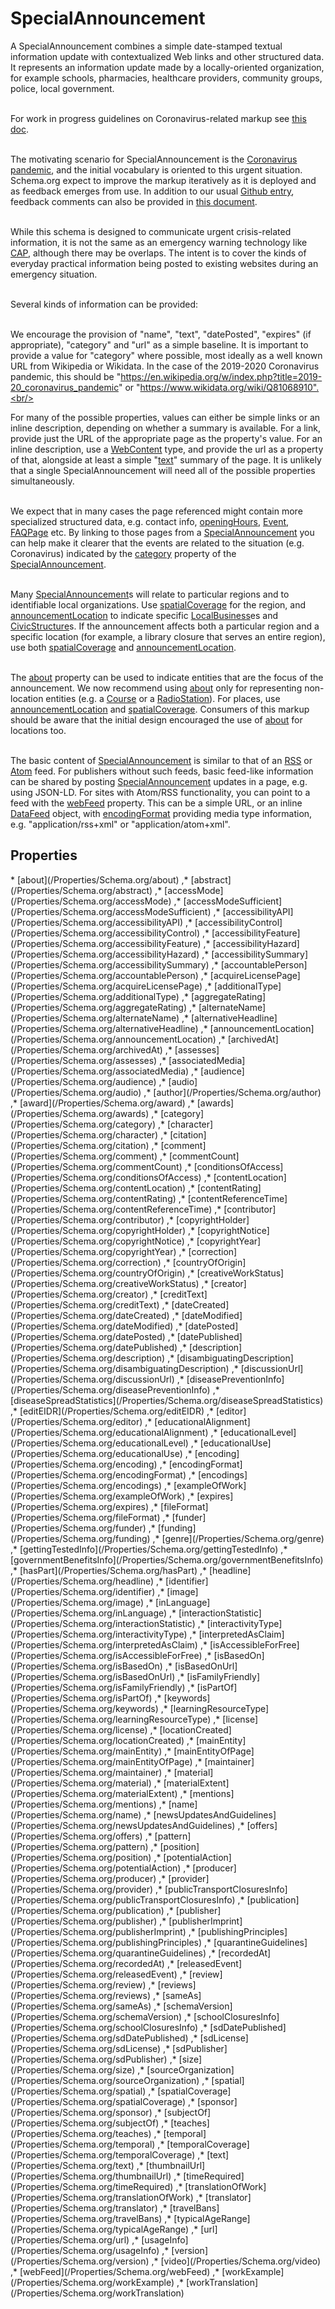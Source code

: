 # SpecialAnnouncement

A SpecialAnnouncement combines a simple date-stamped textual information update
      with contextualized Web links and other structured data.  It represents an information update made by a
      locally-oriented organization, for example schools, pharmacies, healthcare providers,  community groups, police,
      local government.<br/><br/>

For work in progress guidelines on Coronavirus-related markup see <a href="https://docs.google.com/document/d/14ikaGCKxo50rRM7nvKSlbUpjyIk2WMQd3IkB1lItlrM/edit#">this doc</a>.<br/><br/>

The motivating scenario for SpecialAnnouncement is the <a href="https://en.wikipedia.org/wiki/2019%E2%80%9320_coronavirus_pandemic">Coronavirus pandemic</a>, and the initial vocabulary is oriented to this urgent situation. Schema.org
expect to improve the markup iteratively as it is deployed and as feedback emerges from use. In addition to our
usual <a href="https://github.com/schemaorg/schemaorg/issues/2490">Github entry</a>, feedback comments can also be provided in <a href="https://docs.google.com/document/d/1fpdFFxk8s87CWwACs53SGkYv3aafSxz_DTtOQxMrBJQ/edit#">this document</a>.<br/><br/>

While this schema is designed to communicate urgent crisis-related information, it is not the same as an emergency warning technology like <a href="https://en.wikipedia.org/wiki/Common_Alerting_Protocol">CAP</a>, although there may be overlaps. The intent is to cover
the kinds of everyday practical information being posted to existing websites during an emergency situation.<br/><br/>

Several kinds of information can be provided:<br/><br/>

We encourage the provision of "name", "text", "datePosted", "expires" (if appropriate), "category" and
"url" as a simple baseline. It is important to provide a value for "category" where possible, most ideally as a well known
URL from Wikipedia or Wikidata. In the case of the 2019-2020 Coronavirus pandemic, this should be "https://en.wikipedia.org/w/index.php?title=2019-20_coronavirus_pandemic" or "https://www.wikidata.org/wiki/Q81068910".<br/><br/>

For many of the possible properties, values can either be simple links or an inline description, depending on whether a summary is available. For a link, provide just the URL of the appropriate page as the property's value. For an inline description, use a <a class="localLink" href="/WebContent">WebContent</a> type, and provide the url as a property of that, alongside at least a simple "<a class="localLink" href="/text">text</a>" summary of the page. It is
unlikely that a single SpecialAnnouncement will need all of the possible properties simultaneously.<br/><br/>

We expect that in many cases the page referenced might contain more specialized structured data, e.g. contact info, <a class="localLink" href="/openingHours">openingHours</a>, <a class="localLink" href="/Event">Event</a>, <a class="localLink" href="/FAQPage">FAQPage</a> etc. By linking to those pages from a <a class="localLink" href="/SpecialAnnouncement">SpecialAnnouncement</a> you can help make it clearer that the events are related to the situation (e.g. Coronavirus) indicated by the <a class="localLink" href="/category">category</a> property of the <a class="localLink" href="/SpecialAnnouncement">SpecialAnnouncement</a>.<br/><br/>

Many <a class="localLink" href="/SpecialAnnouncement">SpecialAnnouncement</a>s will relate to particular regions and to identifiable local organizations. Use <a class="localLink" href="/spatialCoverage">spatialCoverage</a> for the region, and <a class="localLink" href="/announcementLocation">announcementLocation</a> to indicate specific <a class="localLink" href="/LocalBusiness">LocalBusiness</a>es and <a class="localLink" href="/CivicStructure">CivicStructure</a>s. If the announcement affects both a particular region and a specific location (for example, a library closure that serves an entire region), use both <a class="localLink" href="/spatialCoverage">spatialCoverage</a> and <a class="localLink" href="/announcementLocation">announcementLocation</a>.<br/><br/>

The <a class="localLink" href="/about">about</a> property can be used to indicate entities that are the focus of the announcement. We now recommend using <a class="localLink" href="/about">about</a> only
for representing non-location entities (e.g. a <a class="localLink" href="/Course">Course</a> or a <a class="localLink" href="/RadioStation">RadioStation</a>). For places, use <a class="localLink" href="/announcementLocation">announcementLocation</a> and <a class="localLink" href="/spatialCoverage">spatialCoverage</a>. Consumers of this markup should be aware that the initial design encouraged the use of <a class="localLink" href="/about">about</a> for locations too.<br/><br/>

The basic content of <a class="localLink" href="/SpecialAnnouncement">SpecialAnnouncement</a> is similar to that of an <a href="https://en.wikipedia.org/wiki/RSS">RSS</a> or <a href="https://en.wikipedia.org/wiki/Atom_(Web_standard)">Atom</a> feed. For publishers without such feeds, basic feed-like information can be shared by posting
<a class="localLink" href="/SpecialAnnouncement">SpecialAnnouncement</a> updates in a page, e.g. using JSON-LD. For sites with Atom/RSS functionality, you can point to a feed
with the <a class="localLink" href="/webFeed">webFeed</a> property. This can be a simple URL, or an inline <a class="localLink" href="/DataFeed">DataFeed</a> object, with <a class="localLink" href="/encodingFormat">encodingFormat</a> providing
media type information, e.g. "application/rss+xml" or "application/atom+xml".

## Properties

<Grid>
* [about](/Properties/Schema.org/about)
,* [abstract](/Properties/Schema.org/abstract)
,* [accessMode](/Properties/Schema.org/accessMode)
,* [accessModeSufficient](/Properties/Schema.org/accessModeSufficient)
,* [accessibilityAPI](/Properties/Schema.org/accessibilityAPI)
,* [accessibilityControl](/Properties/Schema.org/accessibilityControl)
,* [accessibilityFeature](/Properties/Schema.org/accessibilityFeature)
,* [accessibilityHazard](/Properties/Schema.org/accessibilityHazard)
,* [accessibilitySummary](/Properties/Schema.org/accessibilitySummary)
,* [accountablePerson](/Properties/Schema.org/accountablePerson)
,* [acquireLicensePage](/Properties/Schema.org/acquireLicensePage)
,* [additionalType](/Properties/Schema.org/additionalType)
,* [aggregateRating](/Properties/Schema.org/aggregateRating)
,* [alternateName](/Properties/Schema.org/alternateName)
,* [alternativeHeadline](/Properties/Schema.org/alternativeHeadline)
,* [announcementLocation](/Properties/Schema.org/announcementLocation)
,* [archivedAt](/Properties/Schema.org/archivedAt)
,* [assesses](/Properties/Schema.org/assesses)
,* [associatedMedia](/Properties/Schema.org/associatedMedia)
,* [audience](/Properties/Schema.org/audience)
,* [audio](/Properties/Schema.org/audio)
,* [author](/Properties/Schema.org/author)
,* [award](/Properties/Schema.org/award)
,* [awards](/Properties/Schema.org/awards)
,* [category](/Properties/Schema.org/category)
,* [character](/Properties/Schema.org/character)
,* [citation](/Properties/Schema.org/citation)
,* [comment](/Properties/Schema.org/comment)
,* [commentCount](/Properties/Schema.org/commentCount)
,* [conditionsOfAccess](/Properties/Schema.org/conditionsOfAccess)
,* [contentLocation](/Properties/Schema.org/contentLocation)
,* [contentRating](/Properties/Schema.org/contentRating)
,* [contentReferenceTime](/Properties/Schema.org/contentReferenceTime)
,* [contributor](/Properties/Schema.org/contributor)
,* [copyrightHolder](/Properties/Schema.org/copyrightHolder)
,* [copyrightNotice](/Properties/Schema.org/copyrightNotice)
,* [copyrightYear](/Properties/Schema.org/copyrightYear)
,* [correction](/Properties/Schema.org/correction)
,* [countryOfOrigin](/Properties/Schema.org/countryOfOrigin)
,* [creativeWorkStatus](/Properties/Schema.org/creativeWorkStatus)
,* [creator](/Properties/Schema.org/creator)
,* [creditText](/Properties/Schema.org/creditText)
,* [dateCreated](/Properties/Schema.org/dateCreated)
,* [dateModified](/Properties/Schema.org/dateModified)
,* [datePosted](/Properties/Schema.org/datePosted)
,* [datePublished](/Properties/Schema.org/datePublished)
,* [description](/Properties/Schema.org/description)
,* [disambiguatingDescription](/Properties/Schema.org/disambiguatingDescription)
,* [discussionUrl](/Properties/Schema.org/discussionUrl)
,* [diseasePreventionInfo](/Properties/Schema.org/diseasePreventionInfo)
,* [diseaseSpreadStatistics](/Properties/Schema.org/diseaseSpreadStatistics)
,* [editEIDR](/Properties/Schema.org/editEIDR)
,* [editor](/Properties/Schema.org/editor)
,* [educationalAlignment](/Properties/Schema.org/educationalAlignment)
,* [educationalLevel](/Properties/Schema.org/educationalLevel)
,* [educationalUse](/Properties/Schema.org/educationalUse)
,* [encoding](/Properties/Schema.org/encoding)
,* [encodingFormat](/Properties/Schema.org/encodingFormat)
,* [encodings](/Properties/Schema.org/encodings)
,* [exampleOfWork](/Properties/Schema.org/exampleOfWork)
,* [expires](/Properties/Schema.org/expires)
,* [fileFormat](/Properties/Schema.org/fileFormat)
,* [funder](/Properties/Schema.org/funder)
,* [funding](/Properties/Schema.org/funding)
,* [genre](/Properties/Schema.org/genre)
,* [gettingTestedInfo](/Properties/Schema.org/gettingTestedInfo)
,* [governmentBenefitsInfo](/Properties/Schema.org/governmentBenefitsInfo)
,* [hasPart](/Properties/Schema.org/hasPart)
,* [headline](/Properties/Schema.org/headline)
,* [identifier](/Properties/Schema.org/identifier)
,* [image](/Properties/Schema.org/image)
,* [inLanguage](/Properties/Schema.org/inLanguage)
,* [interactionStatistic](/Properties/Schema.org/interactionStatistic)
,* [interactivityType](/Properties/Schema.org/interactivityType)
,* [interpretedAsClaim](/Properties/Schema.org/interpretedAsClaim)
,* [isAccessibleForFree](/Properties/Schema.org/isAccessibleForFree)
,* [isBasedOn](/Properties/Schema.org/isBasedOn)
,* [isBasedOnUrl](/Properties/Schema.org/isBasedOnUrl)
,* [isFamilyFriendly](/Properties/Schema.org/isFamilyFriendly)
,* [isPartOf](/Properties/Schema.org/isPartOf)
,* [keywords](/Properties/Schema.org/keywords)
,* [learningResourceType](/Properties/Schema.org/learningResourceType)
,* [license](/Properties/Schema.org/license)
,* [locationCreated](/Properties/Schema.org/locationCreated)
,* [mainEntity](/Properties/Schema.org/mainEntity)
,* [mainEntityOfPage](/Properties/Schema.org/mainEntityOfPage)
,* [maintainer](/Properties/Schema.org/maintainer)
,* [material](/Properties/Schema.org/material)
,* [materialExtent](/Properties/Schema.org/materialExtent)
,* [mentions](/Properties/Schema.org/mentions)
,* [name](/Properties/Schema.org/name)
,* [newsUpdatesAndGuidelines](/Properties/Schema.org/newsUpdatesAndGuidelines)
,* [offers](/Properties/Schema.org/offers)
,* [pattern](/Properties/Schema.org/pattern)
,* [position](/Properties/Schema.org/position)
,* [potentialAction](/Properties/Schema.org/potentialAction)
,* [producer](/Properties/Schema.org/producer)
,* [provider](/Properties/Schema.org/provider)
,* [publicTransportClosuresInfo](/Properties/Schema.org/publicTransportClosuresInfo)
,* [publication](/Properties/Schema.org/publication)
,* [publisher](/Properties/Schema.org/publisher)
,* [publisherImprint](/Properties/Schema.org/publisherImprint)
,* [publishingPrinciples](/Properties/Schema.org/publishingPrinciples)
,* [quarantineGuidelines](/Properties/Schema.org/quarantineGuidelines)
,* [recordedAt](/Properties/Schema.org/recordedAt)
,* [releasedEvent](/Properties/Schema.org/releasedEvent)
,* [review](/Properties/Schema.org/review)
,* [reviews](/Properties/Schema.org/reviews)
,* [sameAs](/Properties/Schema.org/sameAs)
,* [schemaVersion](/Properties/Schema.org/schemaVersion)
,* [schoolClosuresInfo](/Properties/Schema.org/schoolClosuresInfo)
,* [sdDatePublished](/Properties/Schema.org/sdDatePublished)
,* [sdLicense](/Properties/Schema.org/sdLicense)
,* [sdPublisher](/Properties/Schema.org/sdPublisher)
,* [size](/Properties/Schema.org/size)
,* [sourceOrganization](/Properties/Schema.org/sourceOrganization)
,* [spatial](/Properties/Schema.org/spatial)
,* [spatialCoverage](/Properties/Schema.org/spatialCoverage)
,* [sponsor](/Properties/Schema.org/sponsor)
,* [subjectOf](/Properties/Schema.org/subjectOf)
,* [teaches](/Properties/Schema.org/teaches)
,* [temporal](/Properties/Schema.org/temporal)
,* [temporalCoverage](/Properties/Schema.org/temporalCoverage)
,* [text](/Properties/Schema.org/text)
,* [thumbnailUrl](/Properties/Schema.org/thumbnailUrl)
,* [timeRequired](/Properties/Schema.org/timeRequired)
,* [translationOfWork](/Properties/Schema.org/translationOfWork)
,* [translator](/Properties/Schema.org/translator)
,* [travelBans](/Properties/Schema.org/travelBans)
,* [typicalAgeRange](/Properties/Schema.org/typicalAgeRange)
,* [url](/Properties/Schema.org/url)
,* [usageInfo](/Properties/Schema.org/usageInfo)
,* [version](/Properties/Schema.org/version)
,* [video](/Properties/Schema.org/video)
,* [webFeed](/Properties/Schema.org/webFeed)
,* [workExample](/Properties/Schema.org/workExample)
,* [workTranslation](/Properties/Schema.org/workTranslation)

</Grid>

